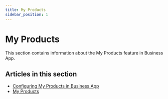 ```yaml
---
title: My Products
sidebar_position: 1
---
```


# My Products

This section contains information about the My Products feature in Business App.

## Articles in this section

- [Configuring My Products in Business App](./configuring-my-products.mdx)
- [My Products](./my-products.mdx)